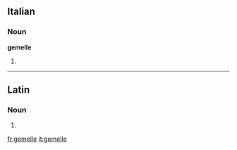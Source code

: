 ==Italian==

===Noun===
'''gemelle''' {{f}}

# {{plural of|[[gemella]]|lang=it}}

----

==Latin==

===Noun===
{{la-noun-form|gemelle}}

# {{inflection of|gemellus|gemellus|voc|s|lang=la}}

[[fr:gemelle]]
[[it:gemelle]]